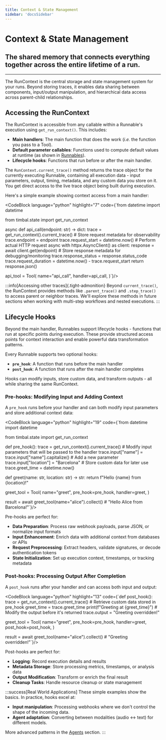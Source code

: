 ```yaml
---
title: Context & State Management
sidebar: 'docsSidebar'
---
```


# Context & State Management

<h2 className="subtitle" style={{marginTop: '-17px', fontSize: '1.1rem', fontWeight: 'normal'}}>
The shared memory that connects everything together across the entire lifetime of a run.
</h2>

---

The RunContext is the central storage and state management system for your runs. Beyond storing traces, it enables data sharing between components, input/output manipulation, and hierarchical data access across parent-child relationships.

## Accessing the RunContext

The RunContext is accessible from any callable within a Runnable's execution using `get_run_context()`. This includes:

- **Main handlers**: The main function that does the work (_i.e._ the function you pass to a Tool).
- **Default parameter callables**: Functions used to compute default values at runtime (as shown in [Runnables](./runnables#parameter-handling-and-basic-execution)).
- **Lifecycle hooks**: Functions that run before or after the main handler.

The `RunContext.current_trace()` method returns the trace object for the currently executing Runnable, containing all execution data - input parameters, output, timing, metadata, and any custom data you store on it. You get direct access to the live trace object being built during execution.

Here's a simple example showing context access from a main handler:

<CodeBlock language="python" highlight="7" code={`from datetime import datetime

from timbal.state import get_run_context

async def api_call(endpoint: str) -> dict:
    trace = get_run_context().current_trace()
    # Store request metadata for observability
    trace.endpoint = endpoint
    trace.request_start = datetime.now()
    # Perform actual HTTP request
    async with httpx.AsyncClient() as client:
        response = await client.get(endpoint)
    # Store response metadata for debugging/monitoring
    trace.response_status = response.status_code
    trace.request_duration = datetime.now() - trace.request_start
    return response.json()

api_tool = Tool(
    name="api_call",
    handler=api_call,
)`}/>

:::info[Accessing other traces]{.tight-admonition}
Beyond `current_trace()`, the RunContext provides methods like `.parent_trace()` and `.step_trace()` to access parent or neighbor traces. We'll explore these methods in future sections when working with multi-step workflows and nested executions.
:::

## Lifecycle Hooks

Beyond the main handler, Runnables support lifecycle hooks - functions that run at specific points during execution. These provide structured access points for context interaction and enable powerful data transformation patterns.

Every Runnable supports two optional hooks:

- **`pre_hook`**: A function that runs before the main handler
- **`post_hook`**: A function that runs after the main handler completes

Hooks can modify inputs, store custom data, and transform outputs - all while sharing the same RunContext.

### Pre-hooks: Modifying Input and Adding Context

A `pre_hook` runs before your handler and can both modify input parameters and store additional context data:

<CodeBlock language="python" highlight="19" code={`from datetime import datetime

from timbal.state import get_run_context

def pre_hook():
    trace = get_run_context().current_trace()
    # Modify input parameters that will be passed to the handler
    trace.input["name"] = trace.input["name"].capitalize()
    # Add a new parameter
    trace.input["location"] = "Barcelona"
    # Store custom data for later use
    trace.greet_time = datetime.now()

def greet(name: str, location: str) -> str:
    return f"Hello {name} from {location}!"

greet_tool = Tool(
    name="greet",
    pre_hook=pre_hook,
    handler=greet,
)

result = await greet_tool(name="alice").collect() # "Hello Alice from Barcelona!"`}/>

Pre-hooks are perfect for:
- **Data Preparation**: Process raw webhook payloads, parse JSON, or normalize input formats
- **Input Enhancement**: Enrich data with additional context from databases or APIs
- **Request Preprocessing**: Extract headers, validate signatures, or decode authentication tokens
- **State Initialization**: Set up execution context, timestamps, or tracking metadata

### Post-hooks: Processing Output After Completion

A `post_hook` runs after your handler and can access both input and output:

<CodeBlock language="python" highlight="13" code={`def post_hook():
    trace = get_run_context().current_trace()
    # Retrieve custom data stored in pre_hook
    greet_time = trace.greet_time
    print(f"Greeting at {greet_time}")
    # Modify the output before it's returned
    trace.output = "Greeting overridden!"

greet_tool = Tool(
    name="greet",
    pre_hook=pre_hook,
    handler=greet,
    post_hook=post_hook,
)

result = await greet_tool(name="alice").collect() # "Greeting overridden!"`}/>

Post-hooks are perfect for:
- **Logging**: Record execution details and results
- **Metadata Storage**: Store processing metrics, timestamps, or analysis data
- **Output Modification**: Transform or enrich the final result
- **Cleanup Tasks**: Handle resource cleanup or state management

:::success[Real World Applications]
These simple examples show the basics. In practice, hooks excel at:

- **Input manipulation**: Processing webhooks where we don't control the shape of the incoming data.
- **Agent adaptation**: Converting between modalities (audio ↔ text) for different models.

More advanced patterns in the [Agents](../agents) section.
:::

